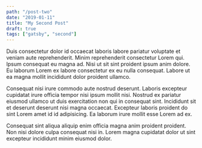```yaml
---
path: "/post-two"
date: "2019-01-11"
title: "My Second Post"
draft: true
tags: ["gatsby", "second"]
---
```


Duis consectetur dolor id occaecat laboris labore pariatur voluptate et veniam aute reprehenderit. Minim reprehenderit consectetur Lorem qui. Ipsum consequat eu magna ad. Nisi ut sit sint proident ipsum anim dolore. Eu laborum Lorem ex labore consectetur ex eu nulla consequat. Labore ut ea magna mollit incididunt dolor proident ullamco.

Consequat nisi irure commodo aute nostrud deserunt. Laboris excepteur cupidatat irure officia tempor nisi ipsum mollit nisi. Nostrud ex pariatur eiusmod ullamco ut duis exercitation non qui in consequat sint. Incididunt sit et deserunt deserunt nisi magna occaecat. Excepteur laboris proident do sint Lorem amet id id adipisicing. Ea laborum irure mollit esse Lorem ad ex.

Consequat sint aliqua aliquip enim officia magna anim proident proident. Non nisi dolore culpa consequat nisi in. Lorem magna cupidatat dolor ut sint excepteur incididunt minim eiusmod dolor.
